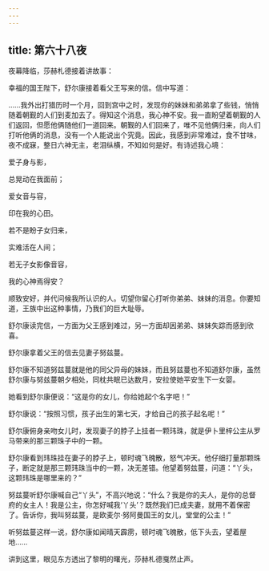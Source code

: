 ```yaml
---
---
---
```

title: 第六十八夜
---






夜幕降临，莎赫札德接着讲故事：


幸福的国王陛下，舒尔康接着看父王写来的信。信中写道：

……我外出打猎历时一个月，回到宫中之时，发现你的妹妹和弟弟拿了些钱，悄悄随着朝觐的人们到麦加去了。得知这个消息，我心神不安。我一直盼望着朝觐的人们返回，但愿他俩随他们一道回来。朝觐的人们回来了，唯不见他俩归来，向人们打听他俩的消息，没有一个人能说出个究竟。因此，我感到非常难过，食不甘味，夜不成寐，整日六神无主，老泪纵横，不知如何是好。有诗述我心境：




爱子身与影，

总晃动在我面前；

爱女音与容，

印在我的心田。

若不是盼子女归来，

实难活在人间；

若无子女影像音容，

我的心神焉得安？




顺致安好，并代问候我所认识的人。切望你留心打听你弟弟、妹妹的消息。你要知道，王族中出这种事情，乃我们的巨大耻辱。



舒尔康读完信，一方面为父王感到难过，另一方面却因弟弟、妹妹失踪而感到欣喜。

舒尔康拿着父王的信去见妻子努兹蔓。

舒尔康不知道努兹蔓就是他的同父异母的妹妹，而且努兹蔓也不知道舒尔康，虽然舒尔康与努兹蔓朝夕相处，同枕共眠已达数月，安拉使她平安生下一女婴。

她看到舒尔康便说：“这是你的女儿，你给她起个名字吧！”

舒尔康说：“按照习惯，孩子出生的第七天，才给自己的孩子起名呢！”

舒尔康俯身亲吻女儿时，发现妻子的脖子上挂者一颗玮珠，就是伊卜里梓公主从罗马带来的那三颗珠子中的一颗。

舒尔康看到玮珠挂在妻子的脖子上，顿时魂飞魄散，怒气冲天。他仔细打量那颗珠子，断定就是那三颗玮珠当中的一颗，决无差错。他望着努兹蔓，问道：“丫头，这颗玮珠是哪里来的？”

努兹蔓听舒尔康喊自己“丫头”，不高兴地说：“什么？我是你的夫人，是你的总督府的女主人！我是公主，你怎好喊我‘丫头’？既然我们已成夫妻，就用不着保密了。告诉你，我叫努兹蔓，是欧麦尔·努阿曼国王的女儿，堂堂的公主！”

听努兹蔓这样一说，舒尔康如闻晴天霹雳，顿时魂飞魄散，低下头去，望着屋地……





讲到这里，眼见东方透出了黎明的曙光，莎赫札德戛然止声。